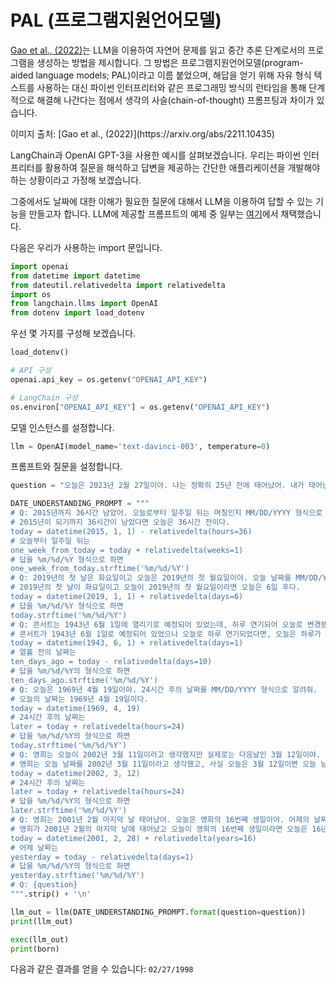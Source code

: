 # PAL (프로그램지원언어모델)


[Gao et al., (2022)](https://arxiv.org/abs/2211.10435)는 LLM을 이용하여 자연어 문제를 읽고 중간 추론 단계로서의 프로그램을 생성하는 방법을 제시합니다. 그 방법은 프로그램지원언어모델(program-aided language models; PAL)이라고 이름 붙었으며, 해답을 얻기 위해 자유 형식 텍스트를 사용하는 대신 파이썬 인터프리터와 같은 프로그래밍 방식의 런타임을 통해 단계적으로 해결해 나간다는 점에서 생각의 사슬(chain-of-thought) 프롬프팅과 차이가 있습니다.

<Screenshot src={PAL} alt="PAL" />
이미지 출처: [Gao et al., (2022)](https://arxiv.org/abs/2211.10435)

LangChain과 OpenAI GPT-3을 사용한 예시를 살펴보겠습니다. 우리는 파이썬 인터프리터를 활용하여 질문을 해석하고 답변을 제공하는 간단한 애플리케이션을 개발해야 하는 상황이라고 가정해 보겠습니다.

그중에서도 날짜에 대한 이해가 필요한 질문에 대해서 LLM을 이용하여 답할 수 있는 기능을 만들고자 합니다. LLM에 제공할 프롬프트의 예제 중 일부는 [여기](https://github.com/reasoning-machines/pal/blob/main/pal/prompt/date_understanding_prompt.py)에서 채택했습니다.

다음은 우리가 사용하는 import 문입니다.

```python
import openai
from datetime import datetime
from dateutil.relativedelta import relativedelta
import os
from langchain.llms import OpenAI
from dotenv import load_dotenv
```

우선 몇 가지를 구성해 보겠습니다.

```python
load_dotenv()

# API 구성
openai.api_key = os.getenv("OPENAI_API_KEY")

# LangChain 구성
os.environ["OPENAI_API_KEY"] = os.getenv("OPENAI_API_KEY")
```

모델 인스턴스를 설정합니다.

```python
llm = OpenAI(model_name='text-davinci-003', temperature=0)
```

프롬프트와 질문을 설정합니다.

```python
question = "오늘은 2023년 2월 27일이야. 나는 정확히 25년 전에 태어났어. 내가 태어난 날짜를 MM/DD/YYYY 형식으로 알려줘."

DATE_UNDERSTANDING_PROMPT = """
# Q: 2015년까지 36시간 남았어. 오늘로부터 일주일 뒤는 며칠인지 MM/DD/YYYY 형식으로 알려줘.
# 2015년이 되기까지 36시간이 남았다면 오늘은 36시간 전이다.
today = datetime(2015, 1, 1) - relativedelta(hours=36)
# 오늘부터 일주일 뒤는
one_week_from_today = today + relativedelta(weeks=1)
# 답을 %m/%d/%Y 형식으로 하면
one_week_from_today.strftime('%m/%d/%Y')
# Q: 2019년의 첫 날은 화요일이고 오늘은 2019년의 첫 월요일이야. 오늘 날짜를 MM/DD/YYYY 형식으로 알려줘.
# 2019년의 첫 날이 화요일이고 오늘이 2019년의 첫 월요일이라면 오늘은 6일 후다.
today = datetime(2019, 1, 1) + relativedelta(days=6)
# 답을 %m/%d/%Y 형식으로 하면
today.strftime('%m/%d/%Y')
# Q: 콘서트는 1943년 6월 1일에 열리기로 예정되어 있었는데, 하루 연기되어 오늘로 변경됐어. 10일 전 날짜를 MM/DD/YYY 형식으로 알려줘.
# 콘서트가 1943년 6월 1일로 예정되어 있었으나 오늘로 하루 연기되었다면, 오늘은 하루가 지난 것이다.
today = datetime(1943, 6, 1) + relativedelta(days=1)
# 열흘 전의 날짜는
ten_days_ago = today - relativedelta(days=10)
# 답을 %m/%d/%Y의 형식으로 하면
ten_days_ago.strftime('%m/%d/%Y')
# Q: 오늘은 1969년 4월 19일이야. 24시간 후의 날짜를 MM/DD/YYYY 형식으로 알려줘.
# 오늘의 날짜는 1969년 4월 19일이다.
today = datetime(1969, 4, 19)
# 24시간 후의 날짜는
later = today + relativedelta(hours=24)
# 답을 %m/%d/%Y의 형식으로 하면
today.strftime('%m/%d/%Y')
# Q: 영희는 오늘이 2002년 3월 11일이라고 생각했지만 실제로는 다음날인 3월 12일이야. 24시간 후의 날짜를 MM/DD/YYYY 형식으로 알려줘.
# 영희는 오늘 날짜를 2002년 3월 11일이라고 생각했고, 사실 오늘은 3월 12일이면 오늘 날짜는 2002년 3월 12일이다.
today = datetime(2002, 3, 12)
# 24시간 후의 날짜는
later = today + relativedelta(hours=24)
# 답을 %m/%d/%Y의 형식으로 하면
later.strftime('%m/%d/%Y')
# Q: 영희는 2001년 2월 마지막 날 태어났어. 오늘은 영희의 16번째 생일이야. 어제의 날짜를 MM/DD/YYYY 형식으로 알려줘.
# 영희가 2001년 2월의 마지막 날에 태어났고 오늘이 영희의 16번째 생일이라면 오늘은 16년 후다.
today = datetime(2001, 2, 28) + relativedelta(years=16)
# 어제 날짜는
yesterday = today - relativedelta(days=1)
# 답을 %m/%d/%Y의 형식으로 하면
yesterday.strftime('%m/%d/%Y')
# Q: {question}
""".strip() + '\n'
```

```python
llm_out = llm(DATE_UNDERSTANDING_PROMPT.format(question=question))
print(llm_out)
```

```python
exec(llm_out)
print(born)
```

다음과 같은 결과를 얻을 수 있습니다: `02/27/1998`

